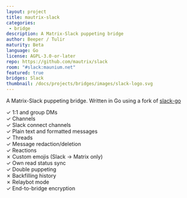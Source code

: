 ```yaml
---
layout: project
title: mautrix-slack
categories: 
 - bridge
description: A Matrix-Slack puppeting bridge
author: Beeper / Tulir
maturity: Beta
language: Go
license: AGPL-3.0-or-later
repo: https://github.com/mautrix/slack
room: "#slack:maunium.net"
featured: true
bridges: Slack
thumbnail: /docs/projects/bridges/images/slack-logo.svg
---
```


A Matrix-Slack puppeting bridge. Written in Go using a fork of [slack-go](https://github.com/slack-go/slack)

✓ 1:1 and group DMs  
✓ Channels  
✓ Slack connect channels  
✓ Plain text and formatted messages  
✓ Threads  
✓ Message redaction/deletion  
✓ Reactions  
✗ Custom emojis (Slack -> Matrix only)  
✓ Own read status sync  
✓ Double puppeting  
✗ Backfilling history  
✗ Relaybot mode  
✓ End-to-bridge encryption
